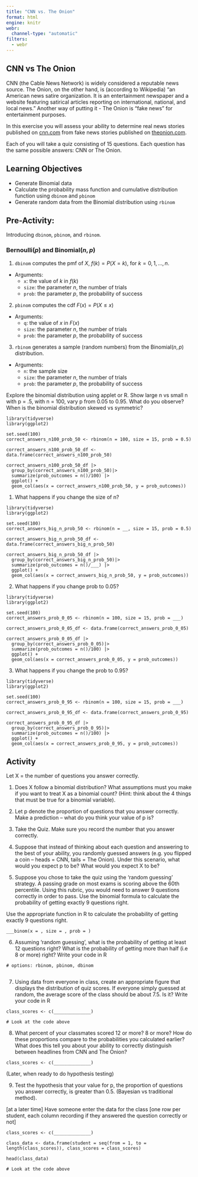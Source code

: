 ```yaml
---
title: "CNN vs. The Onion"
format: html
engine: knitr
webr:
  channel-type: "automatic"
filters:
  - webr
---
```


## CNN vs The Onion

CNN (the Cable News Network) is widely considered a reputable news source.  The Onion, on the other hand, is (according to Wikipedia) “an American news satire organization.  It is an entertainment newspaper and a website featuring satirical articles reporting on international, national, and local news.”  Another way of putting it - The Onion is “fake news” for entertainment purposes.  

In this exercise you will assess your ability to determine real news stories published on [cnn.com](cnn.com) from fake news stories published on [theonion.com](theonion.com).

Each of you will take a quiz consisting of 15 questions.   Each question has the same possible answers:  CNN or The Onion.

## Learning Objectives

- Generate Binomial data
- Calculate the probability mass function and cumulative distribution function using `dbinom` and `pbinom`
- Generate random data from the Binomial distribution using `rbinom`

## Pre-Activity:

Introducing `dbinom`, `pbinom`, and `rbinom`.

### Bernoulli$(p)$ and Binomial$(n,p)$

1.  `dbinom` computes the pmf of $X$, $f(k) = P(X = k)$, for $k = 0, 1, \ldots, n$.

-   Arguments:
    -   `x`: the value of $k$ in $f(k)$
    -   `size`: the parameter $n$, the number of trials
    -   `prob`: the parameter $p$, the probability of success

2.  `pbinom` computes the cdf $F(x) = P(X \le x)$\

-   Arguments:
    -   `q`: the value of $x$ in $F(x)$
    -   `size`: the parameter $n$, the number of trials
    -   `prob`: the parameter $p$, the probability of success

3.  `rbinom` generates a sample (random numbers) from the Binomial$(n,p)$ distribution.

-   Arguments:
    -   `n`: the sample size
    -   `size`: the parameter $n$, the number of trials
    -   `prob`: the parameter $p$, the probability of success


Explore the binomial distribution using applet or R.  Show large n vs small n with p = .5,  with n = 100, vary p from 0.05 to 0.95.   What do you observe?  When is the binomial distribution skewed vs symmetric?

```webr
library(tidyverse)
library(ggplot2)

set.seed(100)
correct_answers_n100_prob_50 <- rbinom(n = 100, size = 15, prob = 0.5)

correct_answers_n100_prob_50_df <- data.frame(correct_answers_n100_prob_50)

correct_answers_n100_prob_50_df |>
  group_by(correct_answers_n100_prob_50)|>
  summarize(prob_outcomes = n()/100) |>
  ggplot() +
  geom_col(aes(x = correct_answers_n100_prob_50, y = prob_outcomes))

```

1. What happens if you change the size of n?

```webr
library(tidyverse)
library(ggplot2)

set.seed(100)
correct_answers_big_n_prob_50 <- rbinom(n = __, size = 15, prob = 0.5)

correct_answers_big_n_prob_50_df <- data.frame(correct_answers_big_n_prob_50)

correct_answers_big_n_prob_50_df |>
  group_by(correct_answers_big_n_prob_50)|>
  summarize(prob_outcomes = n()/___) |>
  ggplot() +
  geom_col(aes(x = correct_answers_big_n_prob_50, y = prob_outcomes))

```


2. What happens if you change prob to 0.05?


```webr
library(tidyverse)
library(ggplot2)

set.seed(100)
correct_answers_prob_0_05 <- rbinom(n = 100, size = 15, prob = ___)

correct_answers_prob_0_05_df <- data.frame(correct_answers_prob_0_05)

correct_answers_prob_0_05_df |>
  group_by(correct_answers_prob_0_05)|>
  summarize(prob_outcomes = n()/100) |>
  ggplot() +
  geom_col(aes(x = correct_answers_prob_0_05, y = prob_outcomes))

```


3. What happens if you change the prob to 0.95?

```webr
library(tidyverse)
library(ggplot2)

set.seed(100)
correct_answers_prob_0_95 <- rbinom(n = 100, size = 15, prob = ___)

correct_answers_prob_0_95_df <- data.frame(correct_answers_prob_0_95)

correct_answers_prob_0_95_df |>
  group_by(correct_answers_prob_0_95)|>
  summarize(prob_outcomes = n()/100) |>
  ggplot() +
  geom_col(aes(x = correct_answers_prob_0_95, y = prob_outcomes))

```


## Activity

Let X = the number of questions you answer correctly.  


1.  Does X follow a binomial distribution? What assumptions must you make if you want to treat X as a binomial count? (Hint: think about the 4 things that must be true for a binomial variable). 

2.  Let p denote the proportion of questions that you answer correctly.  Make a prediction – what do you think your value of p is?

3.  Take the Quiz.  Make sure you record the number that you answer correctly.

4.  Suppose that instead of thinking about each question and answering to the best of your ability, you randomly guessed answers (e.g. you flipped a coin – heads = CNN, tails = The Onion).  Under this scenario, what would you expect p to be?  What would you expect X to be?

5.  Suppose you chose to take the quiz using the ‘random guessing’ strategy.  A passing grade on most exams is scoring above the 60th percentile.   Using this rubric, you would need to answer 9 questions correctly in order to pass.  Use the binomial formula to calculate the probability of getting exactly 9 questions right.


Use the appropriate function in R to calculate the probability of getting exactly 9 questions right.

```webr
___binom(x = , size = , prob = )
```


6.  Assuming ‘random guessing’, what is the probability of getting at least 12 questions right?  What is the probability of getting more than half (i.e 8 or more) right? Write your code in R


```webr
# options: rbinom, pbinom, dbinom


```

7. Using data from everyone in class, create an appropriate figure that displays the distribution of quiz scores.  If everyone simply guessed at random, the average score of the class should be about 7.5.  Is it? Write your code in R


```webr

class_scores <- c(______________)

# Look at the code above
```

8.  What percent of your classmates scored 12 or more?  8 or more?  How do these proportions compare to the probabilities you calculated earlier?  What does this tell you about your ability to correctly distinguish between headlines from CNN and The Onion?

```webr

class_scores <- c(______________)

```

(Later, when ready to do hypothesis testing)

9.  Test the hypothesis that your value for p, the proportion of questions you answer correctly, is greater than 0.5.  (Bayesian vs traditional method).


[at a later time]
Have someone enter the data for the class [one row per student, each column recording if they answered the question correctly or not]

```webr

class_scores <- c(______________)

class_data <- data.frame(student = seq(from = 1, to = length(class_scores)), class_scores = class_scores)

head(class_data)

# Look at the code above
```
